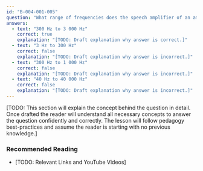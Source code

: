 ```yaml
---
id: "B-004-001-005"
question: "What range of frequencies does the speech amplifier of an amateur radio transceiver typically process?"
answers:
  - text: "300 Hz to 3 000 Hz"
    correct: true
    explanation: "[TODO: Draft explanation why answer is correct.]"
  - text: "3 Hz to 300 Hz"
    correct: false
    explanation: "[TODO: Draft explanation why answer is incorrect.]"
  - text: "300 Hz to 1 000 Hz"
    correct: false
    explanation: "[TODO: Draft explanation why answer is incorrect.]"
  - text: "40 Hz to 40 000 Hz"
    correct: false
    explanation: "[TODO: Draft explanation why answer is incorrect.]"
---
```


[TODO: This section will explain the concept behind the question in detail. Once drafted the reader will understand all necessary concepts to answer the question confidently and correctly. The lesson will follow pedagogy best-practices and assume the reader is starting with no previous knowledge.]

### Recommended Reading

- [TODO: Relevant Links and YouTube Videos]
